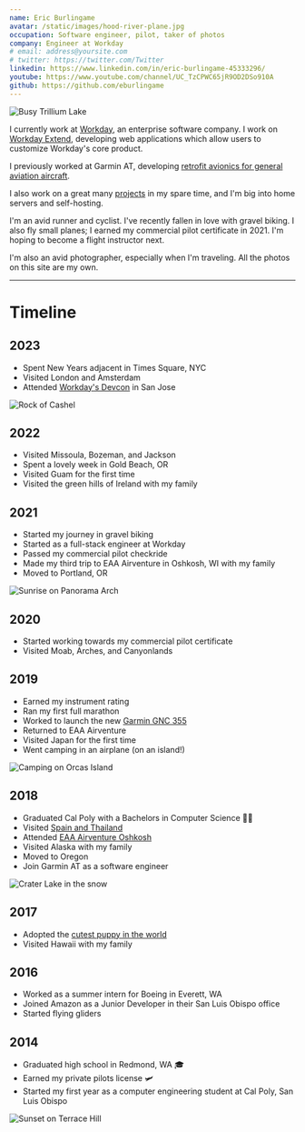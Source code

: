 ```yaml
---
name: Eric Burlingame
avatar: /static/images/hood-river-plane.jpg
occupation: Software engineer, pilot, taker of photos
company: Engineer at Workday
# email: address@yoursite.com
# twitter: https://twitter.com/Twitter
linkedin: https://www.linkedin.com/in/eric-burlingame-45333296/
youtube: https://www.youtube.com/channel/UC_TzCPWC65jR9OD2DSo910A
github: https://github.com/eburlingame
---
```


![Busy Trillium Lake](84a474651824417895017f10eaa8edb6_large.webp)

I currently work at [Workday](https://www.workday.com/), an enterprise software company. I work on [Workday Extend](https://www.workday.com/en-us/pages/workday-cloud-platform-apps.html), developing web applications which allow users to customize Workday's core product.

I previously worked at Garmin AT, developing [retrofit avionics for general aviation aircraft](https://buy.garmin.com/en-US/US/cInTheAir-c582-p1.html).

I also work on a great many [projects](/projects) in my spare time, and I'm big into home servers and self-hosting.

I'm an avid runner and cyclist. I've recently fallen in love with gravel biking. I also fly small planes; I earned my commercial pilot certificate in 2021. I'm hoping to become a flight instructor next.

I'm also an avid photographer, especially when I'm traveling. All the photos on this site are my own.

---

# Timeline

## 2023

- Spent New Years adjacent in Times Square, NYC
- Visited London and Amsterdam
- Attended [Workday's Devcon](https://www.workday.com/en-us/company/latest/events-webinars/devcon.html) in San Jose

![Rock of Cashel](b3f8cfb94e064ec2a58e54941279a8e4_large.webp)

## 2022

- Visited Missoula, Bozeman, and Jackson
- Spent a lovely week in Gold Beach, OR
- Visited Guam for the first time
- Visited the green hills of Ireland with my family

## 2021

- Started my journey in gravel biking
- Started as a full-stack engineer at Workday
- Passed my commercial pilot checkride
- Made my third trip to EAA Airventure in Oshkosh, WI with my family
- Moved to Portland, OR

![Sunrise on Panorama Arch](35ab156828b54db1bf0d23d39ab93068_large.webp)

## 2020

- Started working towards my commercial pilot certificate
- Visited Moab, Arches, and Canyonlands

## 2019

- Earned my instrument rating
- Ran my first full marathon
- Worked to launch the new [Garmin GNC 355](https://buy.garmin.com/en-US/US/p/689774/)
- Returned to EAA Airventure
- Visited Japan for the first time
- Went camping in an airplane (on an island!)

![Camping on Orcas Island](b0dd68fc498e4c3a9b91918cfbd8fa7e_large.webp)

## 2018

- Graduated Cal Poly with a Bachelors in Computer Science 👨‍🎓
- Visited [Spain and Thailand](/blog/spailand-pt-1)
- Attended [EAA Airventure Oshkosh](/blog/oshkosh-2018)
- Visited Alaska with my family
- Moved to Oregon
- Join Garmin AT as a software engineer

![Crater Lake in the snow](39cbf88b178b47a7ae63b2bf75712e35_large.webp)

## 2017

- Adopted the [cutest puppy in the world](https://www.instagram.com/diggyazaleaofficial/)
- Visited Hawaii with my family

## 2016

- Worked as a summer intern for Boeing in Everett, WA
- Joined Amazon as a Junior Developer in their San Luis Obispo office
- Started flying gliders

## 2014

- Graduated high school in Redmond, WA 🎓
- Earned my private pilots license 🛩️
- Started my first year as a computer engineering student at Cal Poly, San Luis Obispo

![Sunset on Terrace Hill](8c6e28408313428d8cfe7cab42520d84_large.webp)
